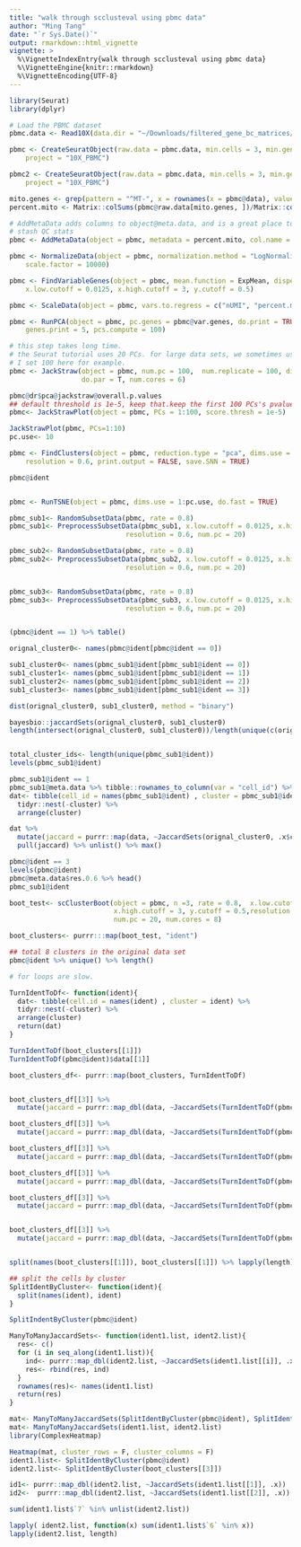 ```yaml
---
title: "walk through scclusteval using pbmc data"
author: "Ming Tang"
date: "`r Sys.Date()`"
output: rmarkdown::html_vignette
vignette: >
  %\VignetteIndexEntry{walk through scclusteval using pbmc data}
  %\VignetteEngine{knitr::rmarkdown}
  %\VignetteEncoding{UTF-8}
---
```



```r
library(Seurat)
library(dplyr)

# Load the PBMC dataset
pbmc.data <- Read10X(data.dir = "~/Downloads/filtered_gene_bc_matrices/hg19/")

pbmc <- CreateSeuratObject(raw.data = pbmc.data, min.cells = 3, min.genes = 200, 
    project = "10X_PBMC")

pbmc2 <- CreateSeuratObject(raw.data = pbmc.data, min.cells = 3, min.genes = 200, 
    project = "10X_PBMC")

mito.genes <- grep(pattern = "^MT-", x = rownames(x = pbmc@data), value = TRUE)
percent.mito <- Matrix::colSums(pbmc@raw.data[mito.genes, ])/Matrix::colSums(pbmc@raw.data)

# AddMetaData adds columns to object@meta.data, and is a great place to
# stash QC stats
pbmc <- AddMetaData(object = pbmc, metadata = percent.mito, col.name = "percent.mito")

pbmc <- NormalizeData(object = pbmc, normalization.method = "LogNormalize", 
    scale.factor = 10000)

pbmc <- FindVariableGenes(object = pbmc, mean.function = ExpMean, dispersion.function = LogVMR, 
    x.low.cutoff = 0.0125, x.high.cutoff = 3, y.cutoff = 0.5)

pbmc <- ScaleData(object = pbmc, vars.to.regress = c("nUMI", "percent.mito"))

pbmc <- RunPCA(object = pbmc, pc.genes = pbmc@var.genes, do.print = TRUE, pcs.print = 1:5, 
    genes.print = 5, pcs.compute = 100)

# this step takes long time.
# the Seurat tutorial uses 20 PCs. for large data sets, we sometimes use 85 PCs, 
# I set 100 here for example.
pbmc <- JackStraw(object = pbmc, num.pc = 100,  num.replicate = 100, display.progress = T, 
                  do.par = T, num.cores = 6)

pbmc@dr$pca@jackstraw@overall.p.values
## default threshold is 1e-5, keep that.keep the first 100 PCs's pvalue.
pbmc<- JackStrawPlot(object = pbmc, PCs = 1:100, score.thresh = 1e-5)

JackStrawPlot(pbmc, PCs=1:10)
pc.use<- 10

pbmc <- FindClusters(object = pbmc, reduction.type = "pca", dims.use = 1:pc.use, 
    resolution = 0.6, print.output = FALSE, save.SNN = TRUE)

pbmc@ident


pbmc <- RunTSNE(object = pbmc, dims.use = 1:pc.use, do.fast = TRUE)

pbmc_sub1<- RandomSubsetData(pbmc, rate = 0.8)
pbmc_sub1<- PreprocessSubsetData(pbmc_sub1, x.low.cutoff = 0.0125, x.high.cutoff = 3, y.cutoff = 0.5,
                             resolution = 0.6, num.pc = 20)

pbmc_sub2<- RandomSubsetData(pbmc, rate = 0.8)
pbmc_sub2<- PreprocessSubsetData(pbmc_sub2, x.low.cutoff = 0.0125, x.high.cutoff = 3, y.cutoff = 0.5,
                             resolution = 0.6, num.pc = 20)


pbmc_sub3<- RandomSubsetData(pbmc, rate = 0.8)
pbmc_sub3<- PreprocessSubsetData(pbmc_sub3, x.low.cutoff = 0.0125, x.high.cutoff = 3, y.cutoff = 0.5,
                             resolution = 0.6, num.pc = 20)


(pbmc@ident == 1) %>% table()

orignal_cluster0<- names(pbmc@ident[pbmc@ident == 0])

sub1_cluster0<- names(pbmc_sub1@ident[pbmc_sub1@ident == 0])
sub1_cluster1<- names(pbmc_sub1@ident[pbmc_sub1@ident == 1])
sub1_cluster2<- names(pbmc_sub1@ident[pbmc_sub1@ident == 2])
sub1_cluster3<- names(pbmc_sub1@ident[pbmc_sub1@ident == 3])

dist(orignal_cluster0, sub1_cluster0, method = "binary")

bayesbio::jaccardSets(orignal_cluster0, sub1_cluster0)
length(intersect(orignal_cluster0, sub1_cluster0))/length(unique(c(orignal_cluster0, sub1_cluster0)))


total_cluster_ids<- length(unique(pbmc_sub1@ident))
levels(pbmc_sub1@ident)

pbmc_sub1@ident == 1
pbmc_sub1@meta.data %>% tibble::rownames_to_column(var = "cell_id") %>% select(cell_id, res.0.6)
dat<- tibble(cell_id = names(pbmc_sub1@ident) , cluster = pbmc_sub1@ident) %>%
  tidyr::nest(-cluster) %>% 
  arrange(cluster)

dat %>% 
  mutate(jaccard = purrr::map(data, ~JaccardSets(orignal_cluster0, .x$cell_id))) %>% 
  pull(jaccard) %>% unlist() %>% max()

pbmc@ident == 3
levels(pbmc@ident)
pbmc@meta.data$res.0.6 %>% head()
pbmc_sub1@ident

boot_test<- scClusterBoot(object = pbmc, n =3, rate = 0.8,  x.low.cutoff = 0.0125, 
                          x.high.cutoff = 3, y.cutoff = 0.5,resolution = 0.6, 
                          num.pc = 20, num.cores = 8)

boot_clusters<- purrr:::map(boot_test, "ident")

## total 8 clusters in the original data set
pbmc@ident %>% unique() %>% length()

# for loops are slow.

TurnIdentToDf<- function(ident){
  dat<- tibble(cell.id = names(ident) , cluster = ident) %>%
  tidyr::nest(-cluster) %>% 
  arrange(cluster)
  return(dat)
}

TurnIdentToDf(boot_clusters[[1]])
TurnIdentToDf(pbmc@ident)$data[[1]]

boot_clusters_df<- purrr::map(boot_clusters, TurnIdentToDf)


boot_clusters_df[[3]] %>%
  mutate(jaccard = purrr::map_dbl(data, ~JaccardSets(TurnIdentToDf(pbmc@ident)$data[[1]]$cell.id, .x$cell.id))) 

boot_clusters_df[[3]] %>%
  mutate(jaccard = purrr::map_dbl(data, ~JaccardSets(TurnIdentToDf(pbmc@ident)$data[[2]]$cell.id, .x$cell.id))) 

boot_clusters_df[[3]] %>%
  mutate(jaccard = purrr::map_dbl(data, ~JaccardSets(TurnIdentToDf(pbmc@ident)$data[[3]]$cell.id, .x$cell.id)))

boot_clusters_df[[3]] %>%
  mutate(jaccard = purrr::map_dbl(data, ~JaccardSets(TurnIdentToDf(pbmc@ident)$data[[4]]$cell.id, .x$cell.id)))

boot_clusters_df[[3]] %>%
  mutate(jaccard = purrr::map_dbl(data, ~JaccardSets(TurnIdentToDf(pbmc@ident)$data[[5]]$cell.id, .x$cell.id)))


boot_clusters_df[[3]] %>%
  mutate(jaccard = purrr::map_dbl(data, ~JaccardSets(TurnIdentToDf(pbmc@ident)$data[[6]]$cell.id, .x$cell.id)))


split(names(boot_clusters[[1]]), boot_clusters[[1]]) %>% lapply(length)

## split the cells by cluster
SplitIdentByCluster<- function(ident){
  split(names(ident), ident)
}

SplitIndentByCluster(pbmc@ident)

ManyToManyJaccardSets<- function(ident1.list, ident2.list){
  res<- c()
  for (i in seq_along(ident1.list)){
    ind<- purrr::map_dbl(ident2.list, ~JaccardSets(ident1.list[[i]], .x))
    res<- rbind(res, ind)
  }
  rownames(res)<- names(ident1.list)
  return(res)
}

mat<- ManyToManyJaccardSets(SplitIdentByCluster(pbmc@ident), SplitIdentByCluster(boot_clusters[[2]])) 
mat<- ManyToManyJaccardSets(ident1.list, ident2.list)
library(ComplexHeatmap)

Heatmap(mat, cluster_rows = F, cluster_columns = F)
ident1.list<- SplitIdentByCluster(pbmc@ident)
ident2.list<- SplitIdentByCluster(boot_clusters[[3]])

id1<- purrr::map_dbl(ident2.list, ~JaccardSets(ident1.list[[1]], .x)) 
id2<-  purrr::map_dbl(ident2.list, ~JaccardSets(ident1.list[[2]], .x))

sum(ident1.list$`7` %in% unlist(ident2.list))

lapply( ident2.list, function(x) sum(ident1.list$`6` %in% x))
lapply(ident2.list, length)
```



